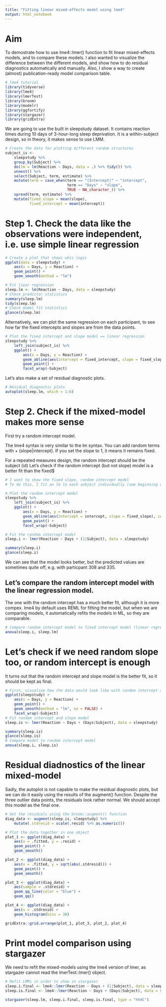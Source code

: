 ```yaml
---
title: "Fitting linear mixed-effects model using lme4"
output: html_notebook
---
```


# Aim
To demostrate how to use lme4::lmer() function to fit linear mixed-effects models, and to compare these models. I also wanted to visualize the difference between the different models, and show how to do residual diagnostics automatically and manually. Also, I show a way to create (almost) publication-ready model comparison table.

```r
# lme4 tutorial
library(tidyverse)
library(lme4)
library(lmerTest)
library(broom)
library(modelr)
library(ggfortify)
library(stargazer)
library(gridExtra)
```

We are going to use the built in sleepstudy dataset. It contains reaction times during 10 days of 3-hour-long sleep deprivation. It is a within-subject design, so in theory, it makes sense to use LMM.

```r
# Create the data for plotting different random structures
subject_is <- 
    sleepstudy %>% 
    group_by(Subject) %>% 
    do(lm = lm(Reaction ~ Days, data = .) %>% tidy()) %>% 
    unnest() %>% 
    select(Subject, term, estimate) %>% 
    mutate(term = case_when(term == "(Intercept)" ~ "intercept",
                            term == "Days" ~ "slope",
                            TRUE ~ NA_character_)) %>% 
    spread(term, estimate) %>% 
    mutate(fixed_slope = mean(slope),
           fixed_intercept = mean(intercept))
```

# Step 1. Check the data like the observations were independent, i.e. use simple linear regression
```r
# Create a plot that shows whis logic
ggplot(data = sleepstudy) +
    aes(x = Days, y = Reaction) +
    geom_point() +
    geom_smooth(method = "lm")

# Fit liear regression
sleep.lm <- lm(Reaction ~ Days, data = sleepstudy)
# Check predictor statistics
summary(sleep.lm)
tidy(sleep.lm)
# Check model fit statistics
glance(sleep.lm)
```

Alternatively, we can plot the same regression on each participant, to see how far the fixed intercepts and slopes are from the data points.

```r
# Plot the fixed intercept and slope model == linear regression
sleepstudy %>% 
    left_join(subject_is) %>% 
    ggplot() +
        aes(x = Days, y = Reaction) +
        geom_abline(aes(intercept = fixed_intercept, slope = fixed_slope), color = "blue", size = 1.2) +
        geom_point() +
        facet_wrap(~Subject)
```

Let's also make a set of residual diagnostic plots.

```r
# Residual diagnostic plots
autoplot(sleep.lm, which = 1:6)
```

# Step 2. Check if the mixed-model makes more sense
First try a random intercept model. 

The lme4 syntax is very similar to the lm syntax. You can add random terms with + (slope|intercept). If you set the slope to 1, it means it remains fixed.

For a repeated measures design, the random intercept should be the subject (id)
Let's check if the random intercept (but not slope) model is a better fit than the fixed$

```r
# I want to show the fixed slope, random intercept model
# To do this, I fit an lm to each subject individually (see beginning of script). To get the fixed intercept, I take the average intercept in all models.

# Plot the random intercept model
sleepstudy %>% 
    left_join(subject_is) %>% 
    ggplot() +
        aes(x = Days, y = Reaction) +
        geom_abline(aes(intercept = intercept, slope = fixed_slope), color = "blue", size = 1.2) +
        geom_point() +
        facet_wrap(~Subject)

# Fit the random intercept model
sleep.i <- lmer(Reaction ~ Days + (1|Subject), data = sleepstudy)

summary(sleep.i)
glance(sleep.i)

```
We can see that the model looks better, but the predicted values are sometimes quite off, e.g. with particpant 308 and 335.

## Let's compare the random intercept model with the linear regression model.
The one with the random intercept has a much better fit, although it is more compex.
lme4 by default uses REML for fitting the model, but when we are comparing models, it automatically refits the models in ML, so they are comparable.
```r
# Compare random intercept model to fixed intercept model (linear regression)
anova(sleep.i, sleep.lm)
```

# Let's check if we need random slope too, or random intercept is enough
It turns out that the random intercept and slope model is the better fit, so it should be kept as final.
```r
# First, visualize how the data would look like with random intercept and slope. With ggplot, it is easy, beacause the geom_smooth(method = "lm") function does this automatically, we don't have to use our data from the earlier chunk.
ggplot(sleepstudy) +
    aes(x = Days, y = Reaction) +
    geom_point() +
    geom_smooth(method = "lm", se = FALSE) +
    facet_wrap(~Subject)
# Fit random intercept and slope model
sleep.is <- lmer(Reaction ~ Days + (Days|Subject), data = sleepstudy)

summary(sleep.is)
glance(sleep.is)
# Compare model to random intercept model
anova(sleep.i, sleep.is)
```

# Residual diadnostics of the linear mixed-model
Sadly, the autoplot is not capable to make the residual diagnostic plots, but we can do it easily using the results of the augment() function.
Despite the three outlier data points, the residuals look rather normal. 
We should accept this model as the final one.

```r
# Get the residuals using the broom::augment() function
diag_data <- augment(sleep.is, sleepstudy) %>% 
    mutate(.stdresid = scale(.resid) %>% as.numeric())

# Plot the data together in one object
plot_1 <- ggplot(diag_data) +
    aes(x = .fitted, y = .resid) +
    geom_point() +
    geom_smooth()

plot_2 <- ggplot(diag_data) +
    aes(x = .fitted, y = sqrt(abs(.stdresid))) +
    geom_point() +
    geom_smooth()

plot_3 <- ggplot(diag_data) +
    aes(sample = .stdresid) +
    geom_qq_line(color = "blue") +
    geom_qq()

plot_4 <- ggplot(diag_data) +
    aes(x = .stdresid) +
    geom_histogram(bins = 30)

gridExtra::grid.arrange(plot_1, plot_3, plot_2, plot_4)

```

# Print model comparison using stargazer
We need to refit the mixed-models using the lme4 version of lmer, as stargazer cannot read the lmerTest::lmer() object.

```r
# Refit LMMs in order to show in stargazer
sleep.i.final <- lme4::lmer(Reaction ~ Days + (1|Subject), data = sleepstudy)
sleep.is.final <- lme4::lmer(Reaction ~ Days + (Days|Subject), data = sleepstudy)

stargazer(sleep.lm, sleep.i.final, sleep.is.final, type = "html")
```




